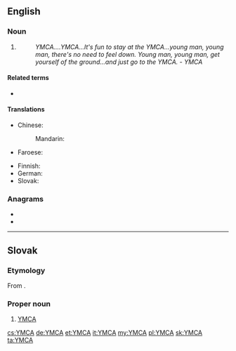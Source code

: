==English==
{{wikipedia}}

===Noun===
{{en-noun}}

# {{initialism of|{{w|Young Men's Christian Association}}|lang=en}}
#: ''YMCA....YMCA...It's fun to stay at the YMCA...young man, young man, there's no need to feel down. Young man, young man, get yourself of the ground...and just go to the YMCA.'' - {{w|Village People}} ''YMCA''

====Related terms====
* {{l|en|YWCA}}

====Translations====
{{trans-top|Young Men's Christian Association}}
* Chinese:
*: Mandarin: {{t|cmn|基督教青年會|tr=jīdùjiào qīngnián huì}}
* Faroese: {{t|fo|KFUM}}
{{trans-mid}}
* Finnish: {{t|fi|NMKY}} {{qualifier|Nuorten Miesten Kristillinen Yhdistys}}
* German: {{t+|de|CVJM}}
* Slovak: {{t|sk|YMCA}}<!--moved to Slovak entry: (pronounced ''imka'')-->
{{trans-bottom}}

===Anagrams===
* {{l|en|cyma}}
* {{l|en|Macy}}

----

==Slovak==

===Etymology===
From {{etyl|en|sk}} {{m|en|YMCA}}.

===Proper noun===
{{sk-proper noun|g=n}}

# [[#English|YMCA]]

[[cs:YMCA]]
[[de:YMCA]]
[[et:YMCA]]
[[it:YMCA]]
[[my:YMCA]]
[[pl:YMCA]]
[[sk:YMCA]]
[[ta:YMCA]]